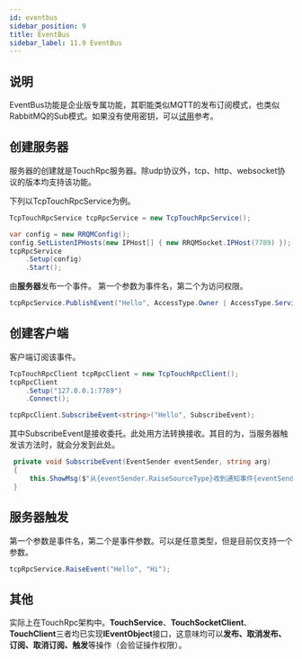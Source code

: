```yaml
---
id: eventbus
sidebar_position: 9
title: EventBus
sidebar_label: 11.9 EventBus
---
```


## 说明

EventBus功能是企业版专属功能，其职能类似MQTT的发布订阅模式，也类似RabbitMQ的Sub模式。如果没有使用密钥，可以[试用](https://www.yuque.com/eo2w71/rrqm/80696720a95e415d94c87fa03642513d#Dfy2T)参考。 <a name="cmsde"></a>

## 创建服务器

服务器的创建就是TouchRpc服务器。除udp协议外，tcp、http、websocket协议的版本均支持该功能。

下列以TcpTouchRpcService为例。

```csharp
TcpTouchRpcService tcpRpcService = new TcpTouchRpcService();

var config = new RRQMConfig();
config.SetListenIPHosts(new IPHost[] { new RRQMSocket.IPHost(7789) });
tcpRpcService
    .Setup(config)
    .Start();

```

由**服务器**发布一个事件。
第一个参数为事件名，第二个为访问权限。

```csharp
tcpRpcService.PublishEvent("Hello", AccessType.Owner | AccessType.Service | AccessType.Everyone);
```

<a name="fesMG"></a>

## 创建客户端

客户端订阅该事件。

```csharp
TcpTouchRpcClient tcpRpcClient = new TcpTouchRpcClient();
tcpRpcClient
    .Setup("127.0.0.1:7789")
    .Connect();

tcpRpcClient.SubscribeEvent<string>("Hello", SubscribeEvent);

```

其中SubscribeEvent是接收委托。此处用方法转换接收。其目的为，当服务器触发该方法时，就会分发到此处。

```csharp
 private void SubscribeEvent(EventSender eventSender, string arg)
 {
     this.ShowMsg($"从{eventSender.RaiseSourceType}收到通知事件{eventSender.EventName}，信息：{arg}");
 }
```

<a name="lwUT0"></a>

## 服务器触发

第一个参数是事件名，第二个是事件参数。可以是任意类型，但是目前仅支持一个参数。

```csharp
tcpRpcService.RaiseEvent("Hello", "Hi");
```

<a name="cLPrt"></a>

## 其他

实际上在TouchRpc架构中。**TouchService**、**TouchSocketClient**、**TouchClient**三者均已实现**IEventObject**接口，这意味均可以**发布、取消发布、订阅、取消订阅、触发**等操作（会验证操作权限）。

